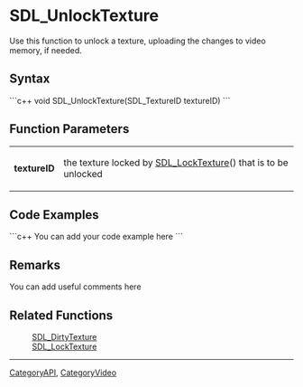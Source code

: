 <!-- pragma section-numbers off -->
<!-- pragma disable-camelcase -->

= SDL_UnlockTexture =
Use this function to unlock a texture, uploading the changes to video memory, if needed.


== Syntax ==
```c++
void SDL_UnlockTexture(SDL_TextureID textureID)
```

== Function Parameters ==

{|
|'''textureID'''
|the texture locked by [[SDL_LockTexture]]() that is to be unlocked
|}

== Code Examples ==
```c++
You can add your code example here
```

== Remarks ==
You can add useful comments here

== Related Functions ==
:[[SDL_DirtyTexture]]
:[[SDL_LockTexture]]

----
[[CategoryAPI]], [[CategoryVideo]]
